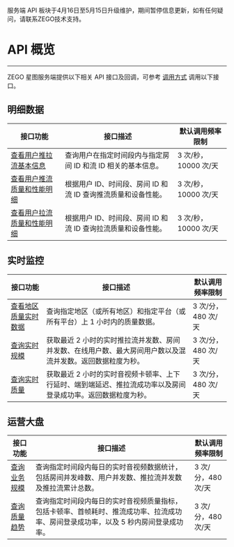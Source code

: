 <Warning title="警告">服务端 API 板块于4月16日至5月15日升级维护，期间暂停信息更新，如有任何疑问，请联系ZEGO技术支持。</Warning>
# API 概览

- - -

ZEGO 星图服务端提供以下相关 API 接口及回调，可参考 [调用方式](./Access%20server%20APIs.mdx) 调用以下接口。

## 明细数据

| 接口功能 | 接口描述 | 默认调用频率限制 |
| -- | -- | -- |
| [查看用户推拉流基本信息](./User%20data/Get%20stream%20base%20info.mdx) | 查询用户在指定时间段内与指定房间 ID 和流 ID 相关的基本信息。 | 3 次/秒，10000 次/天 |
| [查看用户推流质量和性能明细](./User%20data/Get%20publish%20quality%20detail.mdx) | 根据用户 ID、时间段、房间 ID 和流 ID 查询推流质量和设备性能。 | 3 次/秒，10000 次/天 |
| [查看用户拉流质量和性能明细](./User%20data/Get%20play%20quality%20detail.mdx) | 根据用户 ID、时间段、房间 ID 和流 ID 查询拉流质量和设备性能。 | 3 次/秒，10000 次/天 |

## 实时监控

| 接口功能 | 接口描述 | 默认调用频率限制 |
| -- | -- | -- |
| [查看地区质量实时数据](./Real%20time%20monitoring/Get%20region%20quality%20detail.mdx) | 查询指定地区（或所有地区）和指定平台（或所有平台）上 1 小时内的质量数据。 | 3 次/分，480 次/天 |
| [查询实时规模](./Real%20time%20monitoring/Get%20real%20time%20usage.mdx) | 获取最近 2 小时的实时推拉流并发数、房间并发数、在线用户数、最大房间用户数以及混流并发数。返回数据粒度为秒。 | 3 次/分，480 次/天 |
| [查询实时质量](./Real%20time%20monitoring/Get%20real%20time%20quality.mdx) | 获取最近 2 小时的实时音视频卡顿率、上下行延时、端到端延迟、推拉流成功率以及房间登录成功率。返回数据粒度为秒。 | 3 次/分，480 次/天 |


## 运营大盘

| 接口功能 | 接口描述 | 默认调用频率限制 |
| -- | -- | -- |
| [查询业务规模](./Operation%20data/Get%20biz%20usage.mdx) | 查询指定时间段内每日的实时音视频数据统计，包括房间并发峰数、用户并发数、推拉流并发数及推拉流累计总数。 | 3 次/分，480 次/天 |
| [查询质量趋势](./Operation%20data/Get%20biz%20quality.mdx) | 查询指定时间段内每日的实时音视频质量指标，包括卡顿率、首帧耗时、推流成功率、拉流成功率、房间登录成功率，以及 5 秒内房间登录成功率。 | 3 次/分，480 次/天 |

